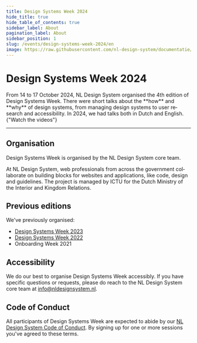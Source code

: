 ```yaml
---
title: Design Systems Week 2024
hide_title: true
hide_table_of_contents: true
sidebar_label: About
pagination_label: About
sidebar_position: 1
slug: /events/design-systems-week-2024/en
image: https://raw.githubusercontent.com/nl-design-system/documentatie/assets/dsw-24-en.png
---
```



<div lang="en">

# Design Systems Week 2024

<Paragraph lead>
  From 14 to 17 October 2024, NL Design System organised the 4th edition of Design Systems Week. There were short talks
  about the **how** and **why** of design systems, from managing design systems to user research and accessibility. In
  2024, we had talks both in Dutch and English.
</Paragraph>

<ActionGroup>
  <ButtonLink href="/events/design-systems-week-2024/en/program" appearance="primary-action">
    {"Watch the videos"}
    <IconChevronRight />
  </ButtonLink>
</ActionGroup>

---

## Organisation

Design Systems Week is organised by the NL Design System core team.

At NL Design System, web professionals from across the government collaborate on building blocks for websites and applications, like code, design and guidelines. The project is managed by ICTU for the Dutch Ministry of the Interior and Kingdom Relations.

## Previous editions

We've previously organised:

- [Design Systems Week 2023](/events/design-systems-week-2023)
- [Design Systems Week 2022](/events/design-systems-week-2022)
- Onboarding Week 2021

## Accessibility

We do our best to organise Design Systems Week accessibly. If you have specific questions or requests, please do reach to the NL Design System core team at [info@nldesignsystem.nl](mailto:info@nldesignsystem.nl).

## Code of Conduct

All participants of Design Systems Week are expected to abide by our [NL Design System Code of Conduct](https://github.com/nl-design-system/.github/blob/main/CODE_OF_CONDUCT.md). By signing up for one or more sessions you've agreed to these terms.

</div>

